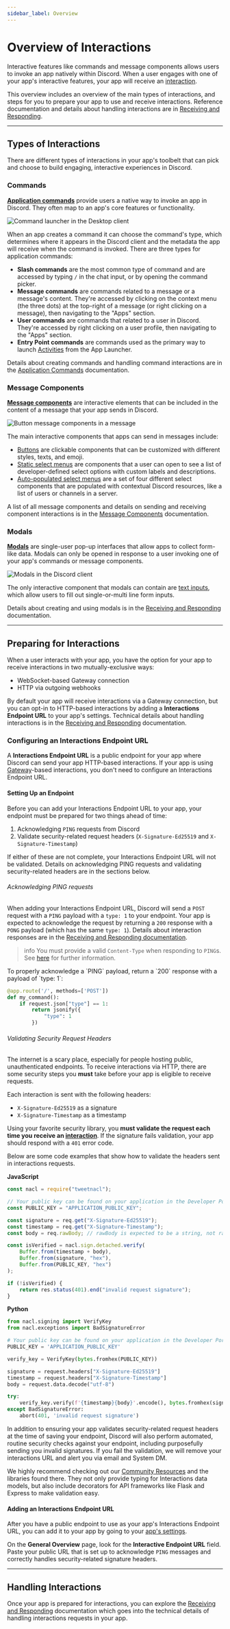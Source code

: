 ```yaml
---
sidebar_label: Overview
---
```


# Overview of Interactions

Interactive features like commands and message components allows users to invoke an app natively within Discord. When a user engages with one of your app's interactive features, your app will receive an [interaction](/docs/interactions/receiving-and-responding#interaction-object).

This overview includes an overview of the main types of interactions, and steps for you to prepare your app to use and receive interactions. Reference documentation and details about handling interactions are in [Receiving and Responding](/docs/interactions/receiving-and-responding).

---

## Types of Interactions

There are different types of interactions in your app's toolbelt that can pick and choose to build engaging, interactive experiences in Discord.

### Commands

**[Application commands](/docs/interactions/application-commands)** provide users a native way to invoke an app in Discord. They often map to an app's core features or functionality.

![Command launcher in the Desktop client](images/overview-command-desktop.png)

When an app creates a command it can choose the command's type, which determines where it appears in the Discord client and the metadata the app will receive when the command is invoked. There are three types for application commands:

- **Slash commands** are the most common type of command and are accessed by typing `/` in the chat input, or by opening the command picker.
- **Message commands** are commands related to a message or a message's content. They're accessed by clicking on the context menu (the three dots) at the top-right of a message (or right clicking on a message), then navigating to the "Apps" section.
- **User commands** are commands that related to a user in Discord. They're accessed by right clicking on a user profile, then navigating to the "Apps" section.
- **Entry Point commands** are commands used as the primary way to launch [Activities](/docs/activities/overview) from the App Launcher.

Details about creating commands and handling command interactions are in the [Application Commands](/docs/interactions/application-commands) documentation.

### Message Components

**[Message components](/docs/interactions/message-components)** are interactive elements that can be included in the content of a message that your app sends in Discord. 

![Button message components in a message](images/overview-components.png)

The main interactive components that apps can send in messages include:

- [Buttons](/docs/interactions/message-components#buttons) are clickable components that can be customized with different styles, texts, and emoji.
- [Static select menus](/docs/interactions/message-components#select-menus) are components that a user can open to see a list of developer-defined select options with custom labels and descriptions.
- [Auto-populated select menus](/docs/interactions/message-components#select-menu-types) are a set of four different select components that are populated with contextual Discord resources, like a list of users or channels in a server.

A list of all message components and details on sending and receiving component interactions is in the [Message Components](/docs/interactions/message-components) documentation.

### Modals

**[Modals](/docs/interactions/receiving-and-responding#interaction-response-object-modal)** are single-user pop-up interfaces that allow apps to collect form-like data. Modals can only be opened in response to a user invoking one of your app's commands or message components.

![Modals in the Discord client](images/overview-modals.png)

The only interactive component that modals can contain are [text inputs](/docs/interactions/message-components#text-inputs), which allow users to fill out single-or-multi line form inputs.

Details about creating and using modals is in the [Receiving and Responding](/docs/interactions/receiving-and-responding#interaction-response-object-modal) documentation.

---

## Preparing for Interactions

When a user interacts with your app, you have the option for your app to receive interactions in two mutually-exclusive ways:
- WebSocket-based Gateway connection
- HTTP via outgoing webhooks

By default your app will receive interactions via a Gateway connection, but you can opt-in to HTTP-based interactions by adding a **Interactions Endpoint URL** to your app's settings. Technical details about handling interactions is in the [Receiving and Responding](/docs/interactions/receiving-and-responding) documentation.

### Configuring an Interactions Endpoint URL

A **Interactions Endpoint URL** is a public endpoint for your app where Discord can send your app HTTP-based interactions. If your app is using [Gateway](/docs/events/gateway)-based interactions, you don't need to configure an Interactions Endpoint URL.

#### Setting Up an Endpoint

Before you can add your Interactions Endpoint URL to your app, your endpoint must be prepared for two things ahead of time:

1. Acknowledging `PING` requests from Discord
2. Validate security-related request headers (`X-Signature-Ed25519` and `X-Signature-Timestamp`)

If either of these are not complete, your Interactions Endpoint URL will not be validated. Details on acknowledging PING requests and validating security-related headers are in the sections below.

###### Acknowledging PING requests

When adding your Interactions Endpoint URL, Discord will send a `POST` request with a `PING` payload with a `type: 1` to your endpoint. Your app is expected to acknowledge the request by returning a `200` response with a `PONG` payload (which has the same `type: 1`). Details about interaction responses are in the [Receiving and Responding documentation](/docs/interactions/receiving-and-responding).

> info
> You must provide a valid `Content-Type` when responding to `PING`s. See [here](/docs/reference#http-api) for further information.

<Collapsible title="Responding to PING Requests" description="Code example for acknowledging PING interactions" icon="code">
To properly acknowledge a `PING` payload, return a `200` response with a payload of `type: 1`:

```py
@app.route('/', methods=['POST'])
def my_command():
    if request.json["type"] == 1:
        return jsonify({
            "type": 1
        })
```
</Collapsible> 

###### Validating Security Request Headers

The internet is a scary place, especially for people hosting public, unauthenticated endpoints. To receive interactions via HTTP, there are some security steps you **must** take before your app is eligible to receive requests.

Each interaction is sent with the following headers:

-   `X-Signature-Ed25519` as a signature
-   `X-Signature-Timestamp` as a timestamp

Using your favorite security library, you **must validate the request each time you receive an [interaction](/docs/interactions/receiving-and-responding#interaction-object)**. If the signature fails validation, your app should respond with a `401` error code.

<Collapsible title="Validating Security Headers" description="Code example for validating security-related request headers" icon="code">
Below are some code examples that show how to validate the headers sent in interactions requests.

**JavaScript**

```js
const nacl = require("tweetnacl");

// Your public key can be found on your application in the Developer Portal
const PUBLIC_KEY = "APPLICATION_PUBLIC_KEY";

const signature = req.get("X-Signature-Ed25519");
const timestamp = req.get("X-Signature-Timestamp");
const body = req.rawBody; // rawBody is expected to be a string, not raw bytes

const isVerified = nacl.sign.detached.verify(
    Buffer.from(timestamp + body),
    Buffer.from(signature, "hex"),
    Buffer.from(PUBLIC_KEY, "hex")
);

if (!isVerified) {
    return res.status(401).end("invalid request signature");
}
```

**Python**

```py
from nacl.signing import VerifyKey
from nacl.exceptions import BadSignatureError

# Your public key can be found on your application in the Developer Portal
PUBLIC_KEY = 'APPLICATION_PUBLIC_KEY'

verify_key = VerifyKey(bytes.fromhex(PUBLIC_KEY))

signature = request.headers["X-Signature-Ed25519"]
timestamp = request.headers["X-Signature-Timestamp"]
body = request.data.decode("utf-8")

try:
    verify_key.verify(f'{timestamp}{body}'.encode(), bytes.fromhex(signature))
except BadSignatureError:
    abort(401, 'invalid request signature')
```
</Collapsible> 

In addition to ensuring your app validates security-related request headers at the time of saving your endpoint, Discord will also perform automated, routine security checks against your endpoint, including purposefully sending you invalid signatures. If you fail the validation, we will remove your interactions URL and alert you via email and System DM.

We highly recommend checking out our [Community Resources](/docs/developer-tools/community-resources/interactions) and the libraries found there. They not only provide typing for Interactions data models, but also include decorators for API frameworks like Flask and Express to make validation easy.

#### Adding an Interactions Endpoint URL

After you have a public endpoint to use as your app's Interactions Endpoint URL, you can add it to your app by going to your [app's settings](https://discord.com/developers/applications).

On the **General Overview** page, look for the **Interactive Endpoint URL** field. Paste your public URL that is set up to acknowledge `PING` messages and correctly handles security-related signature headers.

---

## Handling Interactions

Once your app is prepared for interactions, you can explore the [Receiving and Responding](/docs/interactions/receiving-and-responding) documentation which goes into the technical details of handling interactions requests in your app.
